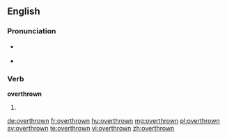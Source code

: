 ==English==

===Pronunciation===
* {{a|US}} {{IPA|/oʊ.vɚ.θɹoʊn/}}
* {{audio|En-us-overthrown.ogg|Audio (US)|lang=en}}

===Verb===
'''overthrown'''

# {{past participle of|overthrow|lang=en}}

[[de:overthrown]]
[[fr:overthrown]]
[[hu:overthrown]]
[[mg:overthrown]]
[[pl:overthrown]]
[[sv:overthrown]]
[[te:overthrown]]
[[vi:overthrown]]
[[zh:overthrown]]